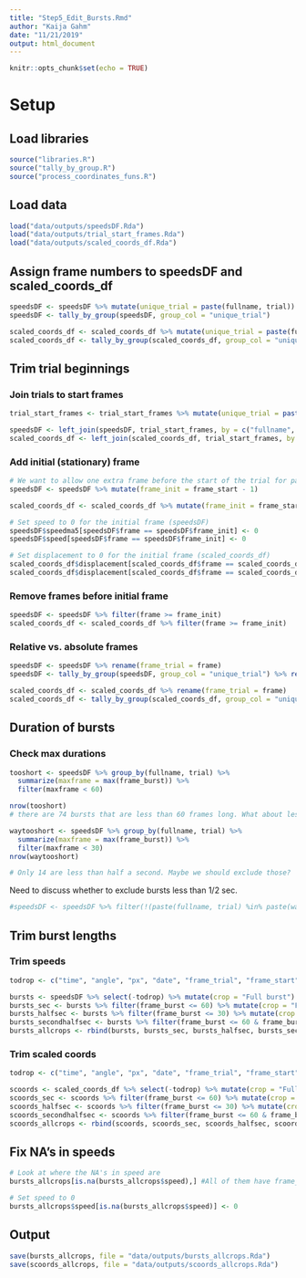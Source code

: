 ```yaml
---
title: "Step5_Edit_Bursts.Rmd"
author: "Kaija Gahm"
date: "11/21/2019"
output: html_document
---
```


```r
knitr::opts_chunk$set(echo = TRUE)
```

# Setup
## Load libraries
```r
source("libraries.R")
source("tally_by_group.R")
source("process_coordinates_funs.R")
```

## Load data
```r
load("data/outputs/speedsDF.Rda")
load("data/outputs/trial_start_frames.Rda")
load("data/outputs/scaled_coords_df.Rda")
```

## Assign frame numbers to speedsDF and scaled_coords_df
```r
speedsDF <- speedsDF %>% mutate(unique_trial = paste(fullname, trial)) %>% as.data.frame()
speedsDF <- tally_by_group(speedsDF, group_col = "unique_trial")

scaled_coords_df <- scaled_coords_df %>% mutate(unique_trial = paste(fullname, trial)) %>% as.data.frame()
scaled_coords_df <- tally_by_group(scaled_coords_df, group_col = "unique_trial")
```

## Trim trial beginnings
### Join trials to start frames
```r
trial_start_frames <- trial_start_frames %>% mutate(unique_trial = paste(fullname, trial))

speedsDF <- left_join(speedsDF, trial_start_frames, by = c("fullname", "trial", "unique_trial"))
scaled_coords_df <- left_join(scaled_coords_df, trial_start_frames, by = c("fullname", "trial", "unique_trial"))
```

### Add initial (stationary) frame
```r
# We want to allow one extra frame before the start of the trial for padding, so we can set the speed to 0 right before the trial starts.
speedsDF <- speedsDF %>% mutate(frame_init = frame_start - 1)

scaled_coords_df <- scaled_coords_df %>% mutate(frame_init = frame_start - 1)

# Set speed to 0 for the initial frame (speedsDF)
speedsDF$speedma5[speedsDF$frame == speedsDF$frame_init] <- 0
speedsDF$speed[speedsDF$frame == speedsDF$frame_init] <- 0

# Set displacement to 0 for the initial frame (scaled_coords_df)
scaled_coords_df$displacement[scaled_coords_df$frame == scaled_coords_df$frame_init] <- 0
scaled_coords_df$displacement[scaled_coords_df$frame == scaled_coords_df$frame_init] <- 0
```

### Remove frames before initial frame
```r
speedsDF <- speedsDF %>% filter(frame >= frame_init)
scaled_coords_df <- scaled_coords_df %>% filter(frame >= frame_init)
```

### Relative vs. absolute frames
```r
speedsDF <- speedsDF %>% rename(frame_trial = frame)
speedsDF <- tally_by_group(speedsDF, group_col = "unique_trial") %>% rename(frame_burst = frame)

scaled_coords_df <- scaled_coords_df %>% rename(frame_trial = frame)
scaled_coords_df <- tally_by_group(scaled_coords_df, group_col = "unique_trial") %>% rename(frame_burst = frame)
```

## Duration of bursts
### Check max durations
```r
tooshort <- speedsDF %>% group_by(fullname, trial) %>% 
  summarize(maxframe = max(frame_burst)) %>%
  filter(maxframe < 60)

nrow(tooshort)
# there are 74 bursts that are less than 60 frames long. What about less than half a sec?

waytooshort <- speedsDF %>% group_by(fullname, trial) %>% 
  summarize(maxframe = max(frame_burst)) %>%
  filter(maxframe < 30)
nrow(waytooshort)

# Only 14 are less than half a second. Maybe we should exclude those?
```

Need to discuss whether to exclude bursts less than 1/2 sec.
```r
#speedsDF <- speedsDF %>% filter(!(paste(fullname, trial) %in% paste(waytooshort$fullname, waytooshort$trial))) # Remove individual bursts that were "waytooshort".
```


## Trim burst lengths
### Trim speeds
```r
todrop <- c("time", "angle", "px", "date", "frame_trial", "frame_start", "unique_trial")

bursts <- speedsDF %>% select(-todrop) %>% mutate(crop = "Full burst")
bursts_sec <- bursts %>% filter(frame_burst <= 60) %>% mutate(crop = "First second")
bursts_halfsec <- bursts %>% filter(frame_burst <= 30) %>% mutate(crop = "First half second")
bursts_secondhalfsec <- bursts %>% filter(frame_burst <= 60 & frame_burst > 30) %>% mutate(crop = "Second half second")
bursts_allcrops <- rbind(bursts, bursts_sec, bursts_halfsec, bursts_secondhalfsec)
```

### Trim scaled coords
```r
todrop <- c("time", "angle", "px", "date", "frame_trial", "frame_start", "unique_trial")

scoords <- scaled_coords_df %>% select(-todrop) %>% mutate(crop = "Full burst")
scoords_sec <- scoords %>% filter(frame_burst <= 60) %>% mutate(crop = "First second")
scoords_halfsec <- scoords %>% filter(frame_burst <= 30) %>% mutate(crop = "First half second")
scoords_secondhalfsec <- scoords %>% filter(frame_burst <= 60 & frame_burst > 30) %>% mutate(crop = "Second half second")
scoords_allcrops <- rbind(scoords, scoords_sec, scoords_halfsec, scoords_secondhalfsec)
```

## Fix NA's in speeds
```r
# Look at where the NA's in speed are
bursts_allcrops[is.na(bursts_allcrops$speed),] #All of them have frame_burst as 1, so let's set the speed to 0. 

# Set speed to 0
bursts_allcrops$speed[is.na(bursts_allcrops$speed)] <- 0
```

## Output
```r
save(bursts_allcrops, file = "data/outputs/bursts_allcrops.Rda")
save(scoords_allcrops, file = "data/outputs/scoords_allcrops.Rda")
```


